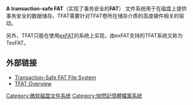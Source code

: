 {{NoteTA|G1=IT}}
'''A transaction-safe FAT'''（实现了事务安全的'''FAT'''） 文件系统用于在磁盘上提供事务安全的数据储存。TFAT需要针对TFAT卷所在储存介质的高度硬件相关的驱动。

另外，TFAT只能在使用[[exFAT|exFAT]]的系统上实现，由exFAT支持的TFAT系统又称为TexFAT。

== 外部链接 ==
* [http://msdn.microsoft.com/en-us/library/aa911939.aspx Transaction-Safe FAT File System]{{Wayback|url=http://msdn.microsoft.com/en-us/library/aa911939.aspx |date=20160322033159 }}
* [http://msdn.microsoft.com/en-us/library/aa915463.aspx TFAT Overview]{{Wayback|url=http://msdn.microsoft.com/en-us/library/aa915463.aspx |date=20181216074508 }}

{{文件系统}}

[[Category:微软磁盘文件系统|Category:微软磁盘文件系统]]
[[Category:快閃記憶體檔案系統|Category:快閃記憶體檔案系統]]